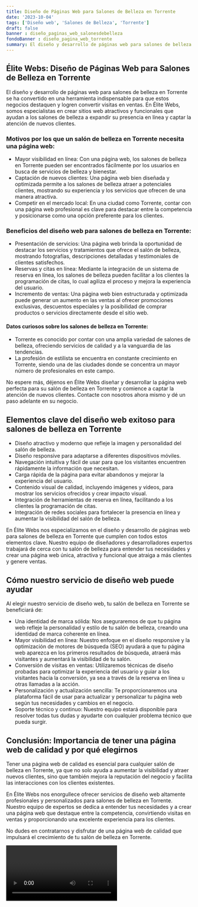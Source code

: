 ```yaml
---
title: Diseño de Páginas Web para Salones de Belleza en Torrente
date: '2023-10-04'
tags: ['Diseño web', 'Salones de Belleza', 'Torrente']
draft: false
banner : diseño_paginas_web_salonesdebelleza
fondoBanner : diseño_pagina_web_torrente
summary: El diseño y desarrollo de páginas web para salones de belleza en Torrente se ha convertido en una herramienta indispensable para que estos negocios destaquen y logren convertir visitas en ventas. En Élite Webs, somos especialistas en crear sitios web atractivos y funcionales que ayudan a los salones de belleza a expandir su presencia en línea y captar la atención de nuevos clientes.
---
```


## Élite Webs: Diseño de Páginas Web para Salones de Belleza en Torrente

El diseño y desarrollo de páginas web para salones de belleza en Torrente se ha convertido en una herramienta indispensable para que estos negocios destaquen y logren convertir visitas en ventas. En Élite Webs, somos especialistas en crear sitios web atractivos y funcionales que ayudan a los salones de belleza a expandir su presencia en línea y captar la atención de nuevos clientes.

### Motivos por los que un salón de belleza en Torrente necesita una página web:
- Mayor visibilidad en línea: Con una página web, los salones de belleza en Torrente pueden ser encontrados fácilmente por los usuarios en busca de servicios de belleza y bienestar.
- Captación de nuevos clientes: Una página web bien diseñada y optimizada permite a los salones de belleza atraer a potenciales clientes, mostrando su experiencia y los servicios que ofrecen de una manera atractiva.
- Competir en el mercado local: En una ciudad como Torrente, contar con una página web profesional es clave para destacar entre la competencia y posicionarse como una opción preferente para los clientes.

### Beneficios del diseño web para salones de belleza en Torrente:
- Presentación de servicios: Una página web brinda la oportunidad de destacar los servicios y tratamientos que ofrece el salón de belleza, mostrando fotografías, descripciones detalladas y testimoniales de clientes satisfechos.
- Reservas y citas en línea: Mediante la integración de un sistema de reserva en línea, los salones de belleza pueden facilitar a los clientes la programación de citas, lo cual agiliza el proceso y mejora la experiencia del usuario.
- Incremento de ventas: Una página web bien estructurada y optimizada puede generar un aumento en las ventas al ofrecer promociones exclusivas, descuentos especiales y la posibilidad de comprar productos o servicios directamente desde el sitio web.

#### Datos curiosos sobre los salones de belleza en Torrente:
- Torrente es conocido por contar con una amplia variedad de salones de belleza, ofreciendo servicios de calidad y a la vanguardia de las tendencias.
- La profesión de estilista se encuentra en constante crecimiento en Torrente, siendo una de las ciudades donde se concentra un mayor número de profesionales en este campo.

No espere más, déjenos en Élite Webs diseñar y desarrollar la página web perfecta para su salón de belleza en Torrente y comience a captar la atención de nuevos clientes. Contacte con nosotros ahora mismo y dé un paso adelante en su negocio.

<GifSeo />

<Cta />

## Elementos clave del diseño web exitoso para salones de belleza en Torrente

- Diseño atractivo y moderno que refleje la imagen y personalidad del salón de belleza.
- Diseño responsive para adaptarse a diferentes dispositivos móviles.
- Navegación intuitiva y fácil de usar para que los visitantes encuentren rápidamente la información que necesitan.
- Carga rápida de la página para evitar abandonos y mejorar la experiencia del usuario.
- Contenido visual de calidad, incluyendo imágenes y videos, para mostrar los servicios ofrecidos y crear impacto visual.
- Integración de herramientas de reserva en línea, facilitando a los clientes la programación de citas.
- Integración de redes sociales para fortalecer la presencia en línea y aumentar la visibilidad del salón de belleza.

En Élite Webs nos especializamos en el diseño y desarrollo de páginas web para salones de belleza en Torrente que cumplen con todos estos elementos clave. Nuestro equipo de diseñadores y desarrolladores expertos trabajará de cerca con tu salón de belleza para entender tus necesidades y crear una página web única, atractiva y funcional que atraiga a más clientes y genere ventas.

## Cómo nuestro servicio de diseño web puede ayudar

Al elegir nuestro servicio de diseño web, tu salón de belleza en Torrente se beneficiará de:

- Una identidad de marca sólida: Nos aseguraremos de que tu página web refleje la personalidad y estilo de tu salón de belleza, creando una identidad de marca coherente en línea.
- Mayor visibilidad en línea: Nuestro enfoque en el diseño responsive y la optimización de motores de búsqueda (SEO) ayudará a que tu página web aparezca en los primeros resultados de búsqueda, atraerá más visitantes y aumentará la visibilidad de tu salón.
- Conversión de visitas en ventas: Utilizaremos técnicas de diseño probadas para optimizar la experiencia del usuario y guiar a los visitantes hacia la conversión, ya sea a través de la reserva en línea u otras llamadas a la acción.
- Personalización y actualización sencilla: Te proporcionaremos una plataforma fácil de usar para actualizar y personalizar tu página web según tus necesidades y cambios en el negocio.
- Soporte técnico y continuo: Nuestro equipo estará disponible para resolver todas tus dudas y ayudarte con cualquier problema técnico que pueda surgir.

## Conclusión: Importancia de tener una página web de calidad y por qué elegirnos

Tener una página web de calidad es esencial para cualquier salón de belleza en Torrente, ya que no solo ayuda a aumentar la visibilidad y atraer nuevos clientes, sino que también mejora la reputación del negocio y facilita las interacciones con los clientes existentes.

En Élite Webs nos enorgullece ofrecer servicios de diseño web altamente profesionales y personalizados para salones de belleza en Torrente. Nuestro equipo de expertos se dedica a entender tus necesidades y a crear una página web que destaque entre la competencia, convirtiendo visitas en ventas y proporcionando una excelente experiencia para los clientes.

No dudes en contratarnos y disfrutar de una página web de calidad que impulsará el crecimiento de tu salón de belleza en Torrente.

<Video />

<CtaBot job='Salones de Belleza' city='Torrente'/>

<Gmaps query='Torrente+españa+maps' />